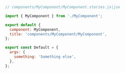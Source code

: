 ```js
// components/MyComponent/MyComponent.stories.js|jsx

import { MyComponent } from './MyComponent';

export default {
  component: MyComponent,
  title: 'components/MyComponent/MyComponent',
};

export const Default = {
  args: {
    something: 'Something else',
  },
};
```
